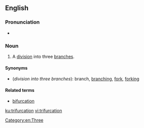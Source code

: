 ==English==

===Pronunciation===
* {{rhymes|eɪʃən|lang=en}}

===Noun===
{{en-noun}}

# A [[division]] into three [[branch]]es.

====Synonyms====
* (''division into three branches''): branch, [[branching]], [[fork]], [[forking]]

====Related terms====
* [[bifurcation]]

[[Category:en:Three]]

[[ku:trifurcation]]
[[vi:trifurcation]]